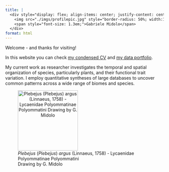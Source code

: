 ```yaml
---
title: |
  <div style="display: flex; align-items: center; justify-content: center;">
    <img src="./imgs/profilepic.jpg" style="border-radius: 50%; width:170px; height:170px; object-fit: cover; margin-right: 15px;">
    <span style="font-size: 1.3em;">Gabriele Midolo</span>
  </div>
format: html
---
```


Welcome - and thanks for visiting!

In this website you can check [my condensed CV](/cv.html) and [my data portfolio](/projects.html).

My current work as researcher investigates the temporal and spatial organization of species, particularly plants, and their functional trait variation. I employ quantitative syntheses of large databases to uncover common patterns across a wide range of biomes and species.

![*Plebejus* (*Plebejus*) *argus* (Linnaeus, 1758) - Lycaenidae Polyommatinae Polyommatini\
Drawing by G. Midolo](imgs/butvec.svg){style="text-align: center;" fig-align="center" width="191"}

\